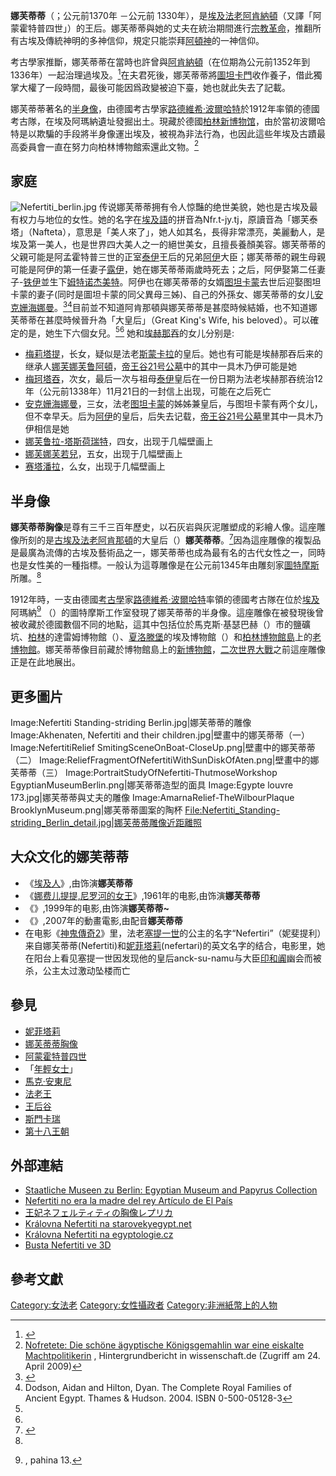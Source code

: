 {{noteTA
|G1=Unit
|1=zh-hans:图坦卡蒙; zh-hant:圖坦卡門;
|2=zh-hans:帝王谷; zh-hant:國王谷;
}}

{{Infobox Person
| name   = 娜芙蒂蒂
| image  = Nefertiti 30-01-2006.jpg
| caption  = 娜芙蒂蒂
| birth_date  = 公元前1370年<ref name="#1">Перепёлкин, Ю.Я. "Древний Египет", С.-Пб. "Нева", 2000 г. - // Глава "Солнцепоклоннический переворот Амен-Хотпа IV"</ref>
| birth_place = 
| death_date  = 公元前1330年<ref name="#1"/>
| death_place = 
| father = [[阿伊|阿伊]]
| occupation     = 古埃及王后
| spouse         = [[阿肯納頓|阿肯納頓]]
}}
{{Hiero|娜芙蒂蒂|<hiero><-X1:N35:N5-M17-F35-F35-F35-F35-F35-M18-X1:Z4-B1-></hiero>|trans=Nfrw Jtn Nfr.t jty<br /> ''' Beauty of Aten, the Beautiful one has came ''' |align=right|époque=ne}}

'''娜芙蒂蒂'''（{{lang-en|Nefertiti}}；公元前1370年 －公元前 1330年），是[[埃及|埃及]][[法老|法老]][[阿肯納頓|阿肯納頓]]（又譯「阿蒙霍特普四世」）的王后。娜芙蒂蒂與她的丈夫在統治期間進行[[阿肯那頓改革|宗教革命]]，推翻所有古埃及傳統神明的多神信仰，規定只能崇拜[[阿頓|阿頓神]]的一神信仰。

考古學家推斷，娜芙蒂蒂在當時也許曾與[[阿肯納頓|阿肯納頓]]（在位期為公元前1352年到1336年）一起治理過埃及。<ref name="who">{{cite web|url=http://dsc.discovery.com/convergence/nefertiti/history/history.html|title=Who Was Nefertiti?|last=Maryalice Yakutchik|publisher=[[探索频道|探索频道]]|accessdate=23 November 2009|deadurl=yes|archiveurl=https://web.archive.org/web/20100105162450/http://dsc.discovery.com/convergence/nefertiti/history/history.html|archivedate=2010年1月5日}}</ref>在夫君死後，娜芙蒂蒂將[[图坦卡蒙|圖坦卡門]]收作養子，借此獨掌大權了一段時間，最後可能因爲政變被迫下臺，她也就此失去了記載。

娜芙蒂蒂著名的[[娜芙蒂蒂胸像|半身像]]，由德國考古學家[[路德維希·波爾哈特|路德維希·波爾哈特]]於1912年率領的德國考古隊，在埃及阿瑪納遺址發掘出土。現藏於德國[[柏林新博物馆|柏林新博物馆]]，由於當初波爾哈特是以欺騙的手段將半身像運出埃及，被視為非法行為，也因此這些年埃及古蹟最高委員會一直在努力向柏林博物館索還此文物。<ref name="natgeo2">[http://www.wissenschaft.de/wissenschaft/hintergrund/302291.html Nofretete: Die schöne ägyptische Königsgemahlin war eine eiskalte Machtpolitikerin] {{Wayback|url=http://www.wissenschaft.de/wissenschaft/hintergrund/302291.html |date=20090430233559 }}, Hintergrundbericht in wissenschaft.de (Zugriff am 24. April 2009)</ref>

== 家庭 ==
[[File:Nefertiti_berlin.jpg|right]]
{{see|埃及第十八王朝世系圖}}
传说娜芙蒂蒂拥有令人惊豔的绝世美貌，她也是古埃及最有权力与地位的女性。她的名字在[[埃及語|埃及語]]的拼音為Nfr.t-jy.tj，原讀音為「娜芙泰塔」（Nafteta），意思是「美人來了」，她人如其名，長得非常漂亮，美麗動人，是埃及第一美人，也是世界四大美人之一的絕世美女，且擅長養顏美容。娜芙蒂蒂的父親可能是阿孟霍特普三世的正室[[泰伊|泰伊]]王后的兄弟[[阿伊|阿伊]]大臣；娜芙蒂蒂的親生母親可能是阿伊的第一任妻子[[露伊(埃及人)|露伊]]，她在娜芙蒂蒂兩歲時死去；之后，阿伊娶第二任妻子-[[铁伊|铁伊]]並生下[[姆特诺杰美特|姆特诺杰美特]]。阿伊也在娜芙蒂蒂的女婿[[图坦卡蒙|图坦卡蒙]]去世后迎娶图坦卡蒙的妻子(同时是圖坦卡蒙的同父異母三姊)、自己的外孫女、娜芙蒂蒂的女儿[[安克姗海娜曼|安克姗海娜曼]]。<ref>{{Cite web |url=http://www.sis.gov.eg/En/Women/HOWomen/Famous/100103000000000001.htm |title=Egypt State Information Service - Famous women |accessdate=2010-12-24 |archive-date=2008-04-10 |archive-url=https://web.archive.org/web/20080410012045/http://www.sis.gov.eg/En/Women/HOWomen/Famous/100103000000000001.htm |dead-url=no }}</ref><ref name="PM">Dodson, Aidan and Hilton, Dyan. The Complete Royal Families of Ancient Egypt. Thames & Hudson. 2004. ISBN 0-500-05128-3</ref>目前並不知道阿肯那頓與娜芙蒂蒂是甚麼時候結婚，也不知道娜芙蒂蒂在甚麼時候晉升為「大皇后」（Great King's Wife, his beloved）。可以確定的是，她生下六個女兒。<ref name="PM"/><ref name="Tyldesley"/>
她和[[埃赫那吞|埃赫那吞]]的女儿分别是:
*[[梅莉塔提|梅莉塔提]]，长女，疑似是法老[[斯蒙卡拉|斯蒙卡拉]]的皇后。她也有可能是埃赫那吞后来的继承人[[娜芙娜芙鲁阿頓|娜芙娜芙鲁阿頓]]，[[帝王谷|帝王谷]][[KV21|21号公墓]]中的其中一具木乃伊可能是她
*[[梅珂塔吞|梅珂塔吞]]，次女，最后一次与祖母[[泰伊|泰伊]]皇后在一份日期为法老埃赫那吞统治12年（公元前1338年）11月21日的一封信上出现，可能在之后死亡
*[[安克姗海娜曼|安克姗海娜曼]]，三女，法老[[图坦卡蒙|图坦卡蒙]]的姊姊兼皇后，与图坦卡蒙有两个女儿，但不幸早夭。后为[[阿伊|阿伊]]的皇后，后失去记载，[[帝王谷|帝王谷]][[KV21|21号公墓]]里其中一具木乃伊相信是她
*[[娜芙鲁拉-塔斯荷瑞特|娜芙鲁拉-塔斯荷瑞特]]，四女，出现于几幅壁画上
*[[娜芙娜芙若兒|娜芙娜芙若兒]]，五女，出现于几幅壁画上
*[[赛塔潘拉|赛塔潘拉]]，么女，出现于几幅壁画上

== 半身像 ==

{{主|娜芙蒂蒂胸像}}
'''娜芙蒂蒂胸像'''是尊有三千三百年歷史，以石灰岩與灰泥雕塑成的彩繪人像。這座雕像所刻的是[[古埃及|古埃及]][[法老|法老]][[阿肯那頓|阿肯那頓]]的大皇后（{{lang|en|the Great Royal Wife}}）'''娜芙蒂蒂'''。<ref>{{Cite web |url=http://www.louvre-m.com/ |title=存档副本 |access-date=2010-06-15 |archive-date=2021-01-26 |archive-url=https://web.archive.org/web/20210126160903/https://www.louvre-m.com/ |dead-url=no }}</ref>因為這座雕像的複製品是最廣為流傳的古埃及藝術品之一，娜芙蒂蒂也成為最有名的古代女性之一，同時也是女性美的一種指標。一般认为這尊雕像是在公元前1345年由雕刻家[[圖特摩斯|圖特摩斯]]所雕。<ref name="#1"/>

1912年時，一支由德國[[考古學|考古學]]家[[路德維希·波爾哈特|路德維希·波爾哈特]]率領的德國考古隊在位於[[埃及|埃及]]阿瑪納<ref name=WWT>{{cite-WWT|''Who was Nefertiti?''}}, pahina 13.</ref>
（{{lang|en|Amarna}}）的圖特摩斯工作室發現了娜芙蒂蒂的半身像。這座雕像在被發現後曾被收藏於德國數個不同的地點，這其中包括位於馬克斯·基瑟巴赫（{{lang|de|Merkers-Kieselbach}}）市的鹽礦坑、[[柏林|柏林]]的達雷姆博物館（{{lang|de|Museum Dahlem}}）、[[夏洛滕堡|夏洛滕堡]]的埃及博物館（{{lang|de|Ägyptisches Museum}}）和[[柏林博物館島|柏林博物館島]]上的[[老博物館|老博物館]]。娜芙蒂蒂像目前藏於博物館島上的[[柏林新博物馆|新博物館]]，[[第二次世界大戰|二次世界大戰]]之前這座雕像正是在此地展出。

== 更多圖片 ==
<gallery>
Image:Nefertiti Standing-striding Berlin.jpg|娜芙蒂蒂的雕像
Image:Akhenaten, Nefertiti and their children.jpg|壁畫中的娜芙蒂蒂（一）
Image:NefertitiRelief SmitingSceneOnBoat-CloseUp.png|壁畫中的娜芙蒂蒂（二）
Image:ReliefFragmentOfNefertitiWithSunDiskOfAten.png|壁畫中的娜芙蒂蒂（三）
Image:PortraitStudyOfNefertiti-ThutmoseWorkshop EgyptianMuseumBerlin.png|娜芙蒂蒂造型的面具
Image:Egypte louvre 173.jpg|娜芙蒂蒂與丈夫的雕像
Image:AmarnaRelief-TheWilbourPlaque BrooklynMuseum.png|娜芙蒂蒂圖案的陶杯
File:Nefertiti_Standing-striding_Berlin_detail.jpg|娜芙蒂蒂雕像近距離照
</gallery>

==大众文化的娜芙蒂蒂==
*《[[埃及人(1954年电影)|埃及人]]》,由{{lang|en|Anitra Stevens}}饰演'''娜芙蒂蒂'''
*《[[娜费儿提提,尼罗河的女王|娜费儿提提,尼罗河的女王]]》,1961年的电影,由{{lang|en|Jeanne Craim}}饰演'''娜芙蒂蒂'''
*《{{link-en|Nefertiti, figlia del sole|Nefertiti, figlia del sole}}》,1999年的电影,由{{lang|en|Micheala Rocco di Torrepadula}}饰演'''娜芙蒂蒂~'''
*《{{link-en|La Reine Soleil|La Reine Soleil}}》,2007年的動畫電影,由{{lang|en|Catherine Conet}}配音'''娜芙蒂蒂'''
*在电影《[[神鬼傳奇2|神鬼傳奇2]]》里，法老[[塞提一世|塞提一世]]的公主的名字“Nefertiri”（妮斐提利）来自娜芙蒂蒂(Nefertiti)和[[妮菲塔莉|妮菲塔莉]](nefertari)的英文名字的结合，电影里，她在阳台上看见塞提一世因发现他的皇后anck-su-namu与大臣[[印和阗|印和阗]]幽会而被杀，公主太过激动坠楼而亡

== 參見 ==
* [[妮菲塔莉|妮菲塔莉]]
* [[娜芙蒂蒂胸像|娜芙蒂蒂胸像]]
* [[阿蒙霍特普四世|阿蒙霍特普四世]]
* 「[[年輕女士|年輕女士]]」
* [[馬克·安東尼|馬克·安東尼]]
* [[法老王|法老王]]
* [[王后谷|王后谷]]
* [[斯門卡瑞|斯門卡瑞]]
* [[第十八王朝|第十八王朝]]

== 外部連結 ==
{{Commons category|Nefertiti}}
* [http://www.smb.spk-berlin.de/smb/sammlungen/details.php?lang=en&objectId=2 Staatliche Museen zu Berlin: Egyptian Museum and Papyrus Collection]{{Wayback|url=http://www.smb.spk-berlin.de/smb/sammlungen/details.php?lang=en&objectId=2 |date=20100702044305 }}
* [http://www.elpais.com/articulo/cultura/Nefertiti/era/madre/rey/elpepicul/20100218elpepicul_5/Tes?print=1 Nefertiti no era la madre del rey Artículo de El País]
* [http://www.louvre-m.com/mokuroku/neferu.html 王妃ネフェルティティの胸像レプリカ] {{Wayback|url=http://www.louvre-m.com/mokuroku/neferu.html |date=20180104191626 }}
* [https://web.archive.org/web/20100420101218/http://www.starovekyegypt.net/faraoni/novarise/nefertiti.php Královna Nefertiti na starovekyegypt.net]
* [http://www.egyptologie.cz/faraoni-egypta/21/nefertiti/ Královna Nefertiti na egyptologie.cz] {{Wayback|url=http://www.egyptologie.cz/faraoni-egypta/21/nefertiti/ |date=20090123001525 }}
* [http://www.3dvia.com/Sylvie/models/2F87932537091B2D Busta Nefertiti ve 3D] {{Wayback|url=http://www.3dvia.com/Sylvie/models/2F87932537091B2D |date=20091212155539 }}

== 參考文獻 ==
{{reflist}}
{{著名埃及统治者}}

{{Authority control}}
[[Category:女法老|Category:女法老]]
[[Category:女性攝政者|Category:女性攝政者]]
[[Category:非洲紙幣上的人物|Category:非洲紙幣上的人物]]